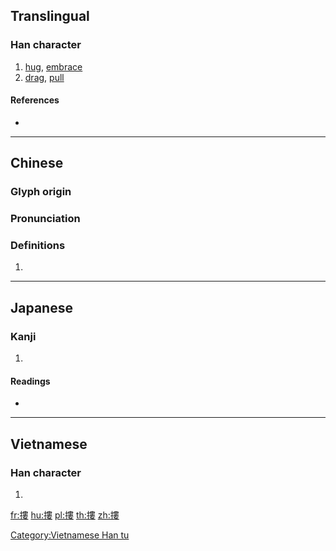 {{character info/new}}
{{also|搂}}
==Translingual==

===Han character===
{{Han char|rn=64|rad=手|as=11|sn=14|four=55044|canj=QLLV|ids=⿰扌婁}}

# [[hug]], [[embrace]]
# [[drag]], [[pull]]

====References====
* {{Han ref|kx=0450.090|dkj=12595|dj=0800.280|hdz=31946.020|uh=645F|ud=25695|bh=BA4F|bd=47695}}

----
==Chinese==
{{zh-forms|s=搂}}

===Glyph origin===
{{Han etym}}

===Pronunciation===
{{zh-pron
|m=lóu,lōu,lǒu
|c=lau1,lau5,lau4
|h=pfs=
|md=
|mn=qz:lió/xm,zz:ló͘/qz:liô/xm,zz:lô͘
|mn_note=lió/ló͘ - corresponds to lǒu in Mandarin; liô/lô͘ - corresponds to lōu in Mandarin
|w=
|mc=y
|oc=y
|cat=
}}

===Definitions===
{{zh-hanzi}}

# {{rfdef|lang=zh}}

----

==Japanese==

===Kanji===
{{ja-kanji|grade=|rs=手11}}

# {{defn|lang=ja|sort=手11}}

====Readings====
* {{ja-readings|on=[[ろう]] (rō), [[る]] (ru)|kun=[[ひく]] (hiku)}}

----

==Vietnamese==

===Han character===
{{vi-readings|rs=手11|hanviet=[[lùa]], [[lâu]]}}

# {{defn|lang=vi|sort=手11}}

[[Category:Vietnamese Han tu]]

[[fr:摟]]
[[hu:摟]]
[[pl:摟]]
[[th:摟]]
[[zh:摟]]